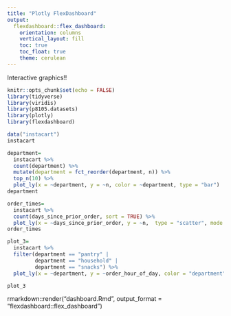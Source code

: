 ```yaml
---
title: "Plotly FlexDashboard"
output: 
  flexdashboard::flex_dashboard:
    orientation: columns
    vertical_layout: fill
    toc: true
    toc_float: true
    theme: cerulean
---
```


Interactive graphics!!

```r
knitr::opts_chunk$set(echo = FALSE)
library(tidyverse)
library(viridis)
library(p8105.datasets)
library(plotly)
library(flexdashboard)
```

```r
data("instacart")
instacart

department=
  instacart %>% 
  count(department) %>% 
  mutate(department = fct_reorder(department, n)) %>%  
  top_n(10) %>% 
  plot_ly(x = ~department, y = ~n, color = ~department, type = "bar")
department
```

```r
order_times=
  instacart %>% 
  count(days_since_prior_order, sort = TRUE) %>% 
  plot_ly(x = ~days_since_prior_order, y = ~n,  type = "scatter", mode = "markers", color = "pink", alpha = 0.5)
order_times
```
```r
plot_3=
  instacart %>% 
  filter(department == "pantry" | 
         department == "household" |
         department == "snacks") %>%
  plot_ly(x = ~department, y = ~order_hour_of_day, color = "department", type = "violin", colors = "purple")

plot_3
```
rmarkdown::render("dashboard.Rmd", output_format = "flexdashboard::flex_dashboard")

